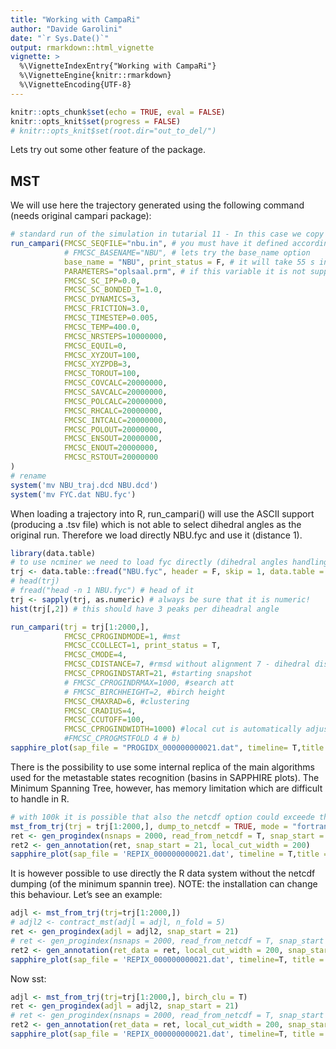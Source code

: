```yaml
---
title: "Working with CampaRi"
author: "Davide Garolini"
date: "`r Sys.Date()`"
output: rmarkdown::html_vignette
vignette: >
  %\VignetteIndexEntry{"Working with CampaRi"}
  %\VignetteEngine{knitr::rmarkdown}
  %\VignetteEncoding{UTF-8}
---
```


```r
knitr::opts_chunk$set(echo = TRUE, eval = FALSE)
knitr::opts_knit$set(progress = FALSE)
# knitr::opts_knit$set(root.dir="out_to_del/")
```

Lets try out some other feature of the package.

## MST
We will use here the trajectory generated using the following command (needs original campari package):
```r
# standard run of the simulation in tutarial 11 - In this case we copy pasted the nbu_simulation.key
run_campari(FMCSC_SEQFILE="nbu.in", # you must have it defined according to CAMPARI's rules
            # FMCSC_BASENAME="NBU", # lets try the base_name option
            base_name = "NBU", print_status = F, # it will take 55 s in background ~
            PARAMETERS="oplsaal.prm", # if this variable it is not supplied will be automatically assigned to <full path to folder>/campari/params/abs3.2_opls.prm
            FMCSC_SC_IPP=0.0,
            FMCSC_SC_BONDED_T=1.0,
            FMCSC_DYNAMICS=3,
            FMCSC_FRICTION=3.0,
            FMCSC_TIMESTEP=0.005,
            FMCSC_TEMP=400.0,
            FMCSC_NRSTEPS=10000000,
            FMCSC_EQUIL=0,
            FMCSC_XYZOUT=100,
            FMCSC_XYZPDB=3,
            FMCSC_TOROUT=100,
            FMCSC_COVCALC=20000000,
            FMCSC_SAVCALC=20000000,
            FMCSC_POLCALC=20000000,
            FMCSC_RHCALC=20000000,
            FMCSC_INTCALC=20000000,
            FMCSC_POLOUT=20000000,
            FMCSC_ENSOUT=20000000,
            FMCSC_ENOUT=20000000,
            FMCSC_RSTOUT=20000000
)
# rename
system('mv NBU_traj.dcd NBU.dcd')
system('mv FYC.dat NBU.fyc')
```

When loading a trajectory into R, run_campari() will use the ASCII support (producing a .tsv file) which is not able to select dihedral angles as the original run. Therefore we load directly NBU.fyc and use it (distance 1).

```r
library(data.table)
# to use ncminer we need to load fyc directly (dihedral angles handling not implemented)
trj <- data.table::fread("NBU.fyc", header = F, skip = 1, data.table = FALSE)[,-1]
# head(trj)
# fread("head -n 1 NBU.fyc") # head of it
trj <- sapply(trj, as.numeric) # always be sure that it is numeric!
hist(trj[,2]) # this should have 3 peaks per diheadral angle

run_campari(trj = trj[1:2000,],
            FMCSC_CPROGINDMODE=1, #mst
            FMCSC_CCOLLECT=1, print_status = T,
            FMCSC_CMODE=4,
            FMCSC_CDISTANCE=7, #rmsd without alignment 7 - dihedral distances need a complete analysis (pdb_format dcd pdb etc...) 
            FMCSC_CPROGINDSTART=21, #starting snapshot 
            # FMCSC_CPROGINDRMAX=1000, #search att
            # FMCSC_BIRCHHEIGHT=2, #birch height
            FMCSC_CMAXRAD=6, #clustering
            FMCSC_CRADIUS=4,
            FMCSC_CCUTOFF=100,
            FMCSC_CPROGINDWIDTH=1000) #local cut is automatically adjusted to 1/10 if it is too big (as here)
            #FMCSC_CPROGMSTFOLD 4 # b)
sapphire_plot(sap_file = "PROGIDX_000000000021.dat", timeline= T,title = "ORIGINAL CAMPARI - MST")
```

There is the possibility to use some internal replica of the main algorithms used for the metastable states recognition (basins in SAPPHIRE plots). The Minimum Spanning Tree, however, has memory limitation which are difficult to handle in R.

```r
# with 100k it is possible that also the netcdf option could exceede the memory availability
mst_from_trj(trj = trj[1:2000,], dump_to_netcdf = TRUE, mode = "fortran", normalize_d = T, distance_method = 5)
ret <- gen_progindex(nsnaps = 2000, read_from_netcdf = T, snap_start = 21)
ret2 <- gen_annotation(ret, snap_start = 21, local_cut_width = 200)
sapphire_plot(sap_file = 'REPIX_000000000021.dat', timeline = T,title = "CAMPARI WRAPPER - MST")
```


It is however possible to use directly the R data system without the netcdf dumping (of the minimum spannin tree). NOTE: the installation can change this behaviour.
Let's see an example:
```r
adjl <- mst_from_trj(trj=trj[1:2000,])
# adjl2 <- contract_mst(adjl = adjl, n_fold = 5)
ret <- gen_progindex(adjl = adjl2, snap_start = 21)
# ret <- gen_progindex(nsnaps = 2000, read_from_netcdf = T, snap_start = 21)
ret2 <- gen_annotation(ret_data = ret, local_cut_width = 200, snap_start = 21)
sapphire_plot(sap_file = 'REPIX_000000000021.dat', timeline=T, title = "CAMPARI WRAPPER - MST")
```



Now sst:

```r
adjl <- mst_from_trj(trj=trj[1:2000,], birch_clu = T)
ret <- gen_progindex(adjl = adjl2, snap_start = 21)
# ret <- gen_progindex(nsnaps = 2000, read_from_netcdf = T, snap_start = 21)
ret2 <- gen_annotation(ret_data = ret, local_cut_width = 200, snap_start = 21)
sapphire_plot(sap_file = 'REPIX_000000000021.dat', timeline=T, title = "CAMPARI WRAPPER - MST")
```














